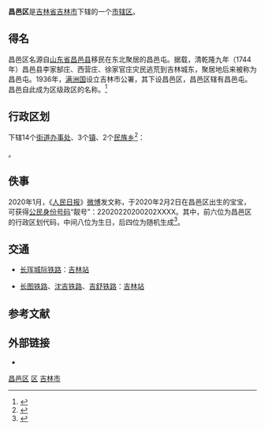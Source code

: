 {{Infobox China County
| county = 昌邑区
| usedname = 
| nameorigin = 
| Photo = Jilin Railway Station West Square.jpg
| Photoname = [[吉林站|吉林站]]
| map = 
| map_caption = 
| Pinyin =  Chāngyì Qū
| Belong = [[吉林省|吉林省]][[吉林市|吉林市]]
| Types = [[市辖区|市辖区]]
| admincode =  
| founded = 
| seat = 
| officerTitle = 
| officer = 
| officerTitle2 = 
| officer2 = 
| division = 19
| town = 3
| township = 2
| subdistrict = 14
| dialect = 
| post code = 132002
| phone code = 0431
| coordinate = 
| area = 865平方千米
| area land = 
| area water = 
| census yr = 
| pop = 59万人
| density =  
| GDP = 
| GDP_as_of = 
| GDPPC = 
| carlicense = 吉B
| web = www.jlscy.gov.cn
| web_title = 昌邑区政府网
}}
'''昌邑区'''是[[吉林省|吉林省]][[吉林市|吉林市]]下辖的一个[[市辖区|市辖区]]。

== 得名 ==
昌邑区名源自[[山东省|山东省]][[昌邑县|昌邑县]]移民在东北聚居的昌邑屯。据载，清乾隆九年（1744年）昌邑县李家郜庄、西营庄、徐家官庄灾民逃荒到吉林城东，聚居地后来被称为昌邑屯。1936年，[[满洲国|满洲国]]设立吉林市公署，其下设昌邑区，昌邑区辖有昌邑屯。昌邑自此成为区级政区的名称。<ref>{{Cite web |title=历史沿革 |url=http://www.jlscy.gov.cn/zjcy/201706/t20170613_61743.html |publisher=吉林市昌邑区人民政府 |access-date=2022-06-21}}</ref>

== 行政区划 ==
{{PAGENAMEBASE}}下辖14个[[街道办事处|街道办事处]]、3个[[行政建制镇|镇]]、2个[[民族乡|民族乡]]<ref>{{PRC admin/ref sgc|22/02/02}}</ref>：

{{PRC admin/children|22/02/02}}。

== 佚事 ==
2020年1月，《[[人民日报|人民日报]]》[[新浪微博|微博]]发文称，于2020年2月2日在昌邑区出生的宝宝，可获得[[公民身份号码|公民身份号码]]“靓号”：22020220200202XXXX。其中，前六位为昌邑区的行政区划代码，中间八位为生日，后四位为随机生成<ref>{{Cite news|title=有意思！由2和0组成的身份证靓号： 22020220200202XXXX|url=https://3w.huanqiu.com/a/c36dc8/9CaKrnKoKWT|work=环球网|author=赵友平|date=2020-01-07|accessdate=2020-01-12|archive-date=2020-01-12|archive-url=https://web.archive.org/web/20200112095238/https://3w.huanqiu.com/a/c36dc8/9CaKrnKoKWT|dead-url=no}}</ref>。

== 交通 ==
* {{rint|cn|crh}}[[长珲城际铁路|长珲城际铁路]]：[[吉林站|吉林站]]
* {{rint|cn|rail}}[[长图铁路|长图铁路]]、{{rint|cn|rail}}[[沈吉铁路|沈吉铁路]]、{{rint|cn|rail}}[[吉舒铁路|吉舒铁路]]：[[吉林站|吉林站]]

{{Gallery
|File:Jilin Fortune Shopping Mall.jpg|[[吉林财富购物广场|吉林财富购物广场]]
|File:Jilin Wanda Plaza.jpg|[[吉林昌邑万达广场|吉林昌邑万达广场]]
}}

== 参考文献 ==
{{Wikisource|民政部关于吉林省调整吉林市行政区划的批复}}
{{reflist}}

== 外部链接 ==
{{commonscat|Changyi District}}
* {{Official website|http://www.jlscy.gov.cn/|name=吉林市昌邑区人民政府}}

{{吉林省吉林市昌邑区行政区划}}
{{吉林市行政区划}}
{{吉林行政区划}}

[[Category:昌邑区|]]
[[Category:吉林市县级行政区|区]]
[[Category:吉林市辖区|吉林市]]